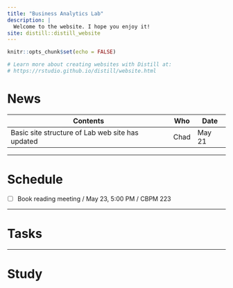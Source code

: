 ```yaml
---
title: "Business Analytics Lab"
description: |
  Welcome to the website. I hope you enjoy it!
site: distill::distill_website
---
```


```r
knitr::opts_chunk$set(echo = FALSE)

# Learn more about creating websites with Distill at:
# https://rstudio.github.io/distill/website.html

```

# News
| Contents                                         | Who  |  Date  |
| ------------------------------------------------ | ---- | ------ |
| Basic site structure of Lab web site has updated | Chad | May 21 |


---

# Schedule
- [ ] Book reading meeting / May 23, 5:00 PM / CBPM 223


---

# Tasks

---

# Study